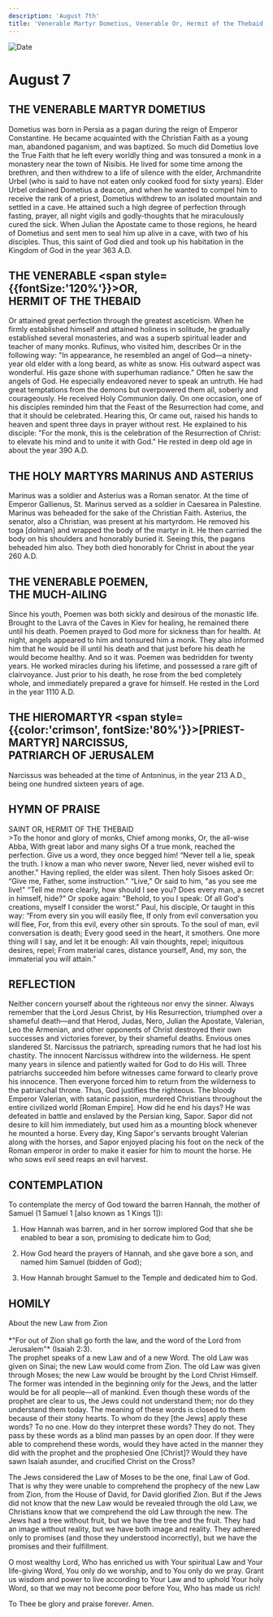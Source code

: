```yaml
---
description: 'August 7th'
title: 'Venerable Martyr Dometius, Venerable Or, Hermit of the Thebaid, Holy Martyrs Marinus and Asterius, Venerable Poemen the Much-Ailing'
---
```


<CustomPaginator />
<RunningHead />

<Image src="/title-imprint.png" height={68} width={50} alt="Date" className="title-imprint"/>

# <div id="date">August <Image className="four-dot" src="/four-dot.png" height={15} width={15} alt="" />7</div>

## THE VENERABLE MARTYR DOMETIUS

Dometius was born in Persia as a pagan during the reign of Emperor Constantine. He became acquainted with the Christian Faith as a young man, abandoned paganism, and was baptized. So much did Dometius love the True Faith that he left every worldly thing and was tonsured a monk in a monastery near the town of Nisibis. He lived for some time among the brethren, and then withdrew to a life of silence with the elder, Archmandrite Urbel (who is said to have not eaten only cooked food for sixty years). Elder Urbel ordained Dometius a deacon, and when he wanted to compel him to receive the rank of a priest, Dometius withdrew to an isolated mountain and settled in a cave. He attained such a high degree of perfection through fasting, prayer, all night vigils and godly-thoughts that he miraculously cured the sick. When Julian the Apostate came to those regions, he heard of Dometius and sent men to seal him up alive in a cave, with two of his disciples. Thus, this saint of God died and took up his habitation in the Kingdom of God in the year 363 A.D.

## THE VENERABLE <span style={{fontSize:'120%'}}>O</span>R,<br />HERMIT OF THE THEBAID

Or attained great perfection through the greatest asceticism. When he firmly established himself and attained holiness in solitude, he gradually established several monasteries, and was a superb spiritual leader and teacher of many monks. Rufinus, who visited him, describes Or in the following way: "In appearance, he resembled an angel of God—a ninety-year old elder with a long beard, as white as snow. His outward aspect was wonderful. His gaze shone with superhuman radiance." Often he saw the angels of God. He especially endeavored never to speak an untruth. He had great temptations from the demons but overpowered them all, soberly and courageously. He received Holy Communion daily. On one occasion, one of his disciples reminded him that the Feast of the Resurrection had come, and that it should be celebrated. Hearing this, Or came out, raised his hands to heaven and spent three days in prayer without rest. He explained to his disciple: "For the monk, this is the celebration of the Resurrection of Christ: to elevate his mind and to unite it with God." He rested in deep old age in about the year 390 A.D.

## THE HOLY MARTYRS MARINUS AND ASTERIUS

Marinus was a soldier and Asterius was a Roman senator. At the time of Emperor Gallienus, St. Marinus served as a soldier in Caesarea in Palestine. Marinus was beheaded for the sake of the Christian Faith. Asterius, the senator, also a Christian, was present at his martyrdom. He removed his toga [dolman] and wrapped the body of the martyr in it. He then carried the body on his shoulders and honorably buried it. Seeing this, the pagans beheaded him also. They both died honorably for Christ in about the year 260 A.D.

## THE VENERABLE POEMEN,<br />THE MUCH-AILING

Since his youth, Poemen was both sickly and desirous of the monastic life. Brought to the Lavra of the Caves in Kiev for healing, he remained there until his death. Poemen prayed to God more for sickness than for health. At night, angels appeared to him and tonsured him a monk. They also informed him that he would be ill until his death and that just before his death he would become healthy. And so it was. Poemen was bedridden for twenty years. He worked miracles during his lifetime, and possessed a rare gift of clairvoyance. Just prior to his death, he rose from the bed completely whole, and immediately prepared a grave for himself. He rested in the Lord in the year 1110 A.D.

## THE HIEROMARTYR <span style={{color:'crimson', fontSize:'80%'}}>[PRIEST-MARTYR]</span> NARCISSUS,<br />PATRIARCH OF JERUSALEM

Narcissus was beheaded at the time of Antoninus, in the year 213 A.D., being one hundred sixteen years of age.


## HYMN OF PRAISE
<div style={{textAlign:'center', color:'crimson', fontWeight:'bold'}}>
SAINT OR, HERMIT OF THE THEBAID
</div>
>To the honor and glory of monks,  
Chief among monks, Or, the all-wise Abba,  
With great labor and many sighs  
Of a true monk, reached the perfection.  
Give us a word, they once begged him!  
“Never tell a lie, speak the truth.  
I know a man who never swore,  
Never lied, never wished evil to another."  
Having replied, the elder was silent.  
Then holy Sisoes asked Or:  
“Give me, Father, some instruction."  
“Live," Or said to him, "as you see me live!"  
“Tell me more clearly, how should I see you?  
Does every man, a secret in himself, hide?"  
Or spoke again: "Behold, to you I speak:  
Of all God's creations, myself I consider the worst."  
Paul, his disciple, Or taught in this way:  
“From every sin you will easily flee,  
If only from evil conversation you will flee,  
For, from this evil, every other sin sprouts.  
To the soul of man, evil conversation is death;  
Every good seed in the heart, it smothers.  
One more thing will I say, and let it be enough:  
All vain thoughts, repel; iniquitous desires, repel;  
From material cares, distance yourself,  
And, my son, the immaterial you will attain."  


## REFLECTION

Neither concern yourself about the righteous nor envy the sinner. Always remember that the Lord Jesus Christ, by His Resurrection, triumphed over a shameful death—and that Herod, Judas, Nero, Julian the Apostate, Valerian, Leo the Armenian, and other opponents of Christ destroyed their own successes and victories forever, by their shameful deaths. Envious ones slandered St. Narcissus the patriarch, spreading rumors that he had lost his chastity. The innocent Narcissus withdrew into the wilderness. He spent many years in silence and patiently waited for God to do His will. Three patriarchs succeeded him before witnesses came forward to clearly prove his innocence. Then everyone forced him to return from the wilderness to the patriarchal throne. Thus, God justifies the righteous. The bloody Emperor Valerian, with satanic passion, murdered Christians throughout the entire civilized world [Roman Empire]. How did he end his days? He was defeated in battle and enslaved by the Persian king, Sapor. Sapor did not desire to kill him immediately, but used him as a mounting block whenever he mounted a horse. Every day, King Sapor's servants brought Valerian along with the horses, and Sapor enjoyed placing his foot on the neck of the Roman emperor in order to make it easier for him to mount the horse. He who sows evil seed reaps an evil harvest.


## CONTEMPLATION

To contemplate the mercy of God toward the barren Hannah, the mother of Samuel (1 Samuel 1 [also known as 1 Kings 1]):

1. How Hannah was barren, and in her sorrow implored God that she be enabled to bear a son, promising to dedicate him to God;

2. How God heard the prayers of Hannah, and she gave bore a son, and named him Samuel (bidden of God);

3. How Hannah brought Samuel to the Temple and dedicated him to God.


## HOMILY
<div style={{textAlign:'center', color:'crimson', fontWeight:'bold'}}>
About the new Law from Zion
</div>
<br />
<div style={{textAlign:'right'}}>
*"For out of Zion shall go forth the law, and the word of the Lord from Jerusalem"* (Isaiah 2:3).
</div>
The prophet speaks of a new Law and of a new Word. The old Law was given on Sinai; the new Law would come from Zion. The old Law was given through Moses; the new Law would be brought by the Lord Christ Himself. The former was intended in the beginning only for the Jews, and the latter would be for all people—all of mankind. Even though these words of the prophet are clear to us, the Jews could not understand them; nor do they understand them today. The meaning of these words is closed to them because of their stony hearts. To whom do they [the Jews] apply these words? To no one. How do they interpret these words? They do not. They pass by these words as a blind man passes by an open door. If they were able to comprehend these words, would they have acted in the manner they did with the prophet and the prophesied One [Christ]? Would they have sawn Isaiah asunder, and crucified Christ on the Cross?

The Jews considered the Law of Moses to be the one, final Law of God. That is why they were unable to comprehend the prophecy of the new Law from Zion, from the House of David, for David glorified Zion. But if the Jews did not know that the new Law would be revealed through the old Law, we Christians know that we comprehend the old Law through the new. The Jews had a tree without fruit, but we have the tree and the fruit. They had an image without reality, but we have both image and reality. They adhered only to promises (and those they understood incorrectly), but we have the promises and their fulfillment.

O most wealthy Lord, Who has enriched us with Your spiritual Law and Your life-giving Word, You only do we worship, and to You only do we pray. Grant us wisdom and power to live according to Your Law and to uphold Your holy Word, so that we may not become poor before You, Who has made us rich!

To Thee be glory and praise forever. Amen.

